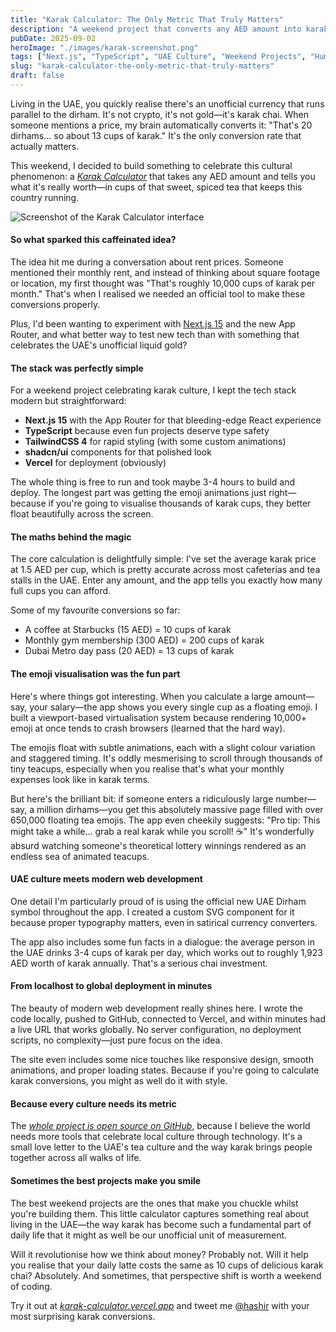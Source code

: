 ```yaml
---
title: "Karak Calculator: The Only Metric That Truly Matters"
description: "A weekend project that converts any AED amount into karak chai cups - because that's how we really measure value in the UAE."
pubDate: 2025-09-02
heroImage: "./images/karak-screenshot.png"
tags: ["Next.js", "TypeScript", "UAE Culture", "Weekend Projects", "Humour"]
slug: "karak-calculator-the-only-metric-that-truly-matters"
draft: false
---
```


Living in the UAE, you quickly realise there's an unofficial currency that runs parallel to the dirham. It's not crypto, it's not gold—it's karak chai. When someone mentions a price, my brain automatically converts it: "That's 20 dirhams... so about 13 cups of karak." It's the only conversion rate that actually matters.

This weekend, I decided to build something to celebrate this cultural phenomenon: a [_Karak Calculator_](https://karak-calculator.vercel.app/) that takes any AED amount and tells you what it's really worth—in cups of that sweet, spiced tea that keeps this country running.

![Screenshot of the Karak Calculator interface](./images/karak-screenshot.png)

#### So what sparked this caffeinated idea?

The idea hit me during a conversation about rent prices. Someone mentioned their monthly rent, and instead of thinking about square footage or location, my first thought was "That's roughly 10,000 cups of karak per month." That's when I realised we needed an official tool to make these conversions properly.

Plus, I'd been wanting to experiment with [Next.js 15](https://nextjs.org/) and the new App Router, and what better way to test new tech than with something that celebrates the UAE's unofficial liquid gold?

#### The stack was perfectly simple

For a weekend project celebrating karak culture, I kept the tech stack modern but straightforward:

- **Next.js 15** with the App Router for that bleeding-edge React experience
- **TypeScript** because even fun projects deserve type safety
- **TailwindCSS 4** for rapid styling (with some custom animations)
- **shadcn/ui** components for that polished look
- **Vercel** for deployment (obviously)

The whole thing is free to run and took maybe 3-4 hours to build and deploy. The longest part was getting the emoji animations just right—because if you're going to visualise thousands of karak cups, they better float beautifully across the screen.

#### The maths behind the magic

The core calculation is delightfully simple: I've set the average karak price at 1.5 AED per cup, which is pretty accurate across most cafeterias and tea stalls in the UAE. Enter any amount, and the app tells you exactly how many full cups you can afford.

Some of my favourite conversions so far:

- A coffee at Starbucks (15 AED) = 10 cups of karak
- Monthly gym membership (300 AED) = 200 cups of karak
- Dubai Metro day pass (20 AED) = 13 cups of karak

#### The emoji visualisation was the fun part

Here's where things got interesting. When you calculate a large amount—say, your salary—the app shows you every single cup as a floating emoji. I built a viewport-based virtualisation system because rendering 10,000+ emoji at once tends to crash browsers (learned that the hard way).

The emojis float with subtle animations, each with a slight colour variation and staggered timing. It's oddly mesmerising to scroll through thousands of tiny teacups, especially when you realise that's what your monthly expenses look like in karak terms.

But here's the brilliant bit: if someone enters a ridiculously large number—say, a million dirhams—you get this absolutely massive page filled with over 650,000 floating tea emojis. The app even cheekily suggests: "Pro tip: This might take a while... grab a real karak while you scroll! ☕" It's wonderfully absurd watching someone's theoretical lottery winnings rendered as an endless sea of animated teacups.

#### UAE culture meets modern web development

One detail I'm particularly proud of is using the official new UAE Dirham symbol throughout the app. I created a custom SVG component for it because proper typography matters, even in satirical currency converters.

The app also includes some fun facts in a dialogue: the average person in the UAE drinks 3-4 cups of karak per day, which works out to roughly 1,923 AED worth of karak annually. That's a serious chai investment.

#### From localhost to global deployment in minutes

The beauty of modern web development really shines here. I wrote the code locally, pushed to GitHub, connected to Vercel, and within minutes had a live URL that works globally. No server configuration, no deployment scripts, no complexity—just pure focus on the idea.

The site even includes some nice touches like responsive design, smooth animations, and proper loading states. Because if you're going to calculate karak conversions, you might as well do it with style.

#### Because every culture needs its metric

The [_whole project is open source on GitHub_](https://github.com/hashmil/karak-calculator), because I believe the world needs more tools that celebrate local culture through technology. It's a small love letter to the UAE's tea culture and the way karak brings people together across all walks of life.

#### Sometimes the best projects make you smile

The best weekend projects are the ones that make you chuckle whilst you're building them. This little calculator captures something real about living in the UAE—the way karak has become such a fundamental part of daily life that it might as well be our unofficial unit of measurement.

Will it revolutionise how we think about money? Probably not. Will it help you realise that your daily latte costs the same as 10 cups of delicious karak chai? Absolutely. And sometimes, that perspective shift is worth a weekend of coding.

Try it out at [_karak-calculator.vercel.app_](https://karak-calculator.vercel.app/) and tweet me [@hashir](https://x.com/hashir) with your most surprising karak conversions.
